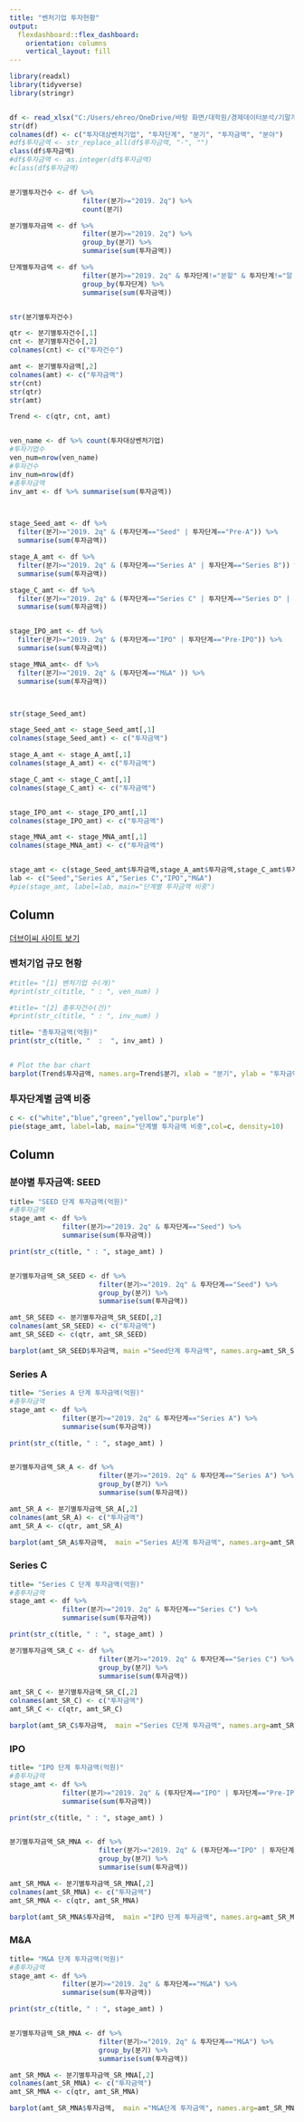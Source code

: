 ---
title: "벤처기업 투자현황"
output: 
  flexdashboard::flex_dashboard:
    orientation: columns
    vertical_layout: fill
---



```{r setup, include=FALSE}

library(readxl)
library(tidyverse)
library(stringr)


df <- read_xlsx("C:/Users/ehreo/OneDrive/바탕 화면/대학원/경제데이터분석/기말개별과제/chart1_투자규모.xlsx")
str(df)
colnames(df) <- c("투자대상벤처기업", "투자단계", "분기", "투자금액", "분야") 
#df$투자금액 <- str_replace_all(df$투자금액, "-", "")
class(df$투자금액)
#df$투자금액 <- as.integer(df$투자금액)
#class(df$투자금액)


분기별투자건수 <- df %>%
                  filter(분기>="2019. 2q") %>% 
                  count(분기)

분기별투자금액 <- df %>%
                  filter(분기>="2019. 2q") %>% 
                  group_by(분기) %>% 
                  summarise(sum(투자금액))

단계별투자금액 <- df %>%
                  filter(분기>="2019. 2q" & 투자단계!="분할" & 투자단계!="알 수 없음" & 투자단계!="지원금") %>% 
                  group_by(투자단계) %>% 
                  summarise(sum(투자금액))


str(분기별투자건수)

qtr <- 분기별투자건수[,1]
cnt <- 분기별투자건수[,2]
colnames(cnt) <- c("투자건수") 

amt <- 분기별투자금액[,2]
colnames(amt) <- c("투자금액") 
str(cnt)
str(qtr)
str(amt)

Trend <- c(qtr, cnt, amt)


ven_name <- df %>% count(투자대상벤처기업)
#투자기업수
ven_num=nrow(ven_name)
#투자건수
inv_num=nrow(df)
#총투자금액
inv_amt <- df %>% summarise(sum(투자금액))



stage_Seed_amt <- df %>%
  filter(분기>="2019. 2q" & (투자단계=="Seed" | 투자단계=="Pre-A")) %>% 
  summarise(sum(투자금액))

stage_A_amt <- df %>%
  filter(분기>="2019. 2q" & (투자단계=="Series A" | 투자단계=="Series B")) %>% 
  summarise(sum(투자금액))

stage_C_amt <- df %>%
  filter(분기>="2019. 2q" & (투자단계=="Series C" | 투자단계=="Series D" | 투자단계=="Series E" | 투자단계=="Series F" | 투자단계=="Series G")) %>% 
  summarise(sum(투자금액))


stage_IPO_amt <- df %>%
  filter(분기>="2019. 2q" & (투자단계=="IPO" | 투자단계=="Pre-IPO")) %>% 
  summarise(sum(투자금액))

stage_MNA_amt<- df %>%
  filter(분기>="2019. 2q" & (투자단계=="M&A" )) %>% 
  summarise(sum(투자금액))



str(stage_Seed_amt)

stage_Seed_amt <- stage_Seed_amt[,1]
colnames(stage_Seed_amt) <- c("투자금액") 

stage_A_amt <- stage_A_amt[,1]
colnames(stage_A_amt) <- c("투자금액") 

stage_C_amt <- stage_C_amt[,1]
colnames(stage_C_amt) <- c("투자금액") 


stage_IPO_amt <- stage_IPO_amt[,1]
colnames(stage_IPO_amt) <- c("투자금액") 

stage_MNA_amt <- stage_MNA_amt[,1]
colnames(stage_MNA_amt) <- c("투자금액") 


stage_amt <- c(stage_Seed_amt$투자금액,stage_A_amt$투자금액,stage_C_amt$투자금액,stage_IPO_amt$투자금액,stage_MNA_amt$투자금액)
lab <- c("Seed","Series A","Series C","IPO","M&A")
#pie(stage_amt, label=lab, main="단계별 투자금액 비중")


```

Column {data-width=450}
-----------------------------------------------------------------------


[ 더브이씨 사이트 보기 ](http://thevc.kr)

### 벤처기업 규모 현황

```{r}

#title= "[1] 벤처기업 수(개)"
#print(str_c(title, " : ", ven_num) )

#title= "[2] 총투자건수(건)"
#print(str_c(title, " : ", inv_num) )

title= "총투자금액(억원)"
print(str_c(title, "  :  ", inv_amt) )


# Plot the bar chart 
barplot(Trend$투자금액, names.arg=Trend$분기, xlab = "분기", ylab = "투자금액(억원)", col ="green", density=10)


```


### 투자단계별 금액 비중

```{r}

c <- c("white","blue","green","yellow","purple")
pie(stage_amt, label=lab, main="단계별 투자금액 비중",col=c, density=10)


```



Column {data-width=450, .tabset}
------------------------------------------------------------------------
   
### 분야별 투자금액:    SEED

```{r}


title= "SEED 단계 투자금액(억원)"
#총투자금액
stage_amt <- df %>%
             filter(분기>="2019. 2q" & 투자단계=="Seed") %>% 
             summarise(sum(투자금액))

print(str_c(title, " : ", stage_amt) )


분기별투자금액_SR_SEED <- df %>%
                      filter(분기>="2019. 2q" & 투자단계=="Seed") %>% 
                      group_by(분기) %>% 
                      summarise(sum(투자금액))

amt_SR_SEED <- 분기별투자금액_SR_SEED[,2]
colnames(amt_SR_SEED) <- c("투자금액")
amt_SR_SEED <- c(qtr, amt_SR_SEED)

barplot(amt_SR_SEED$투자금액, main ="Seed단계 투자금액", names.arg=amt_SR_SEED$분기, xlab = "분기", ylab = "투자금액(억원)", col ="blue", density=10)

```

### Series A

```{r}

title= "Series A 단계 투자금액(억원)"
#총투자금액
stage_amt <- df %>%
             filter(분기>="2019. 2q" & 투자단계=="Series A") %>% 
             summarise(sum(투자금액))

print(str_c(title, " : ", stage_amt) )


분기별투자금액_SR_A <- df %>%
                      filter(분기>="2019. 2q" & 투자단계=="Series A") %>% 
                      group_by(분기) %>% 
                      summarise(sum(투자금액))

amt_SR_A <- 분기별투자금액_SR_A[,2]
colnames(amt_SR_A) <- c("투자금액")
amt_SR_A <- c(qtr, amt_SR_A)

barplot(amt_SR_A$투자금액,  main ="Series A단계 투자금액", names.arg=amt_SR_A$분기, xlab = "분기", ylab = "투자금액(억원)", col ="blue", density=10)

```

### Series C

```{r}

title= "Series C 단계 투자금액(억원)"
#총투자금액
stage_amt <- df %>%
             filter(분기>="2019. 2q" & 투자단계=="Series C") %>% 
             summarise(sum(투자금액))

print(str_c(title, " : ", stage_amt) )

분기별투자금액_SR_C <- df %>%
                      filter(분기>="2019. 2q" & 투자단계=="Series C") %>% 
                      group_by(분기) %>% 
                      summarise(sum(투자금액))

amt_SR_C <- 분기별투자금액_SR_C[,2]
colnames(amt_SR_C) <- c("투자금액")
amt_SR_C <- c(qtr, amt_SR_C)

barplot(amt_SR_C$투자금액,  main ="Series C단계 투자금액", names.arg=amt_SR_C$분기, xlab = "분기", ylab = "투자금액(억원)", col ="blue", density=10)

```


### IPO

```{r}

title= "IPO 단계 투자금액(억원)"
#총투자금액
stage_amt <- df %>%
             filter(분기>="2019. 2q" & (투자단계=="IPO" | 투자단계=="Pre-IPO")) %>% 
             summarise(sum(투자금액))

print(str_c(title, " : ", stage_amt) )


분기별투자금액_SR_MNA <- df %>%
                      filter(분기>="2019. 2q" & (투자단계=="IPO" | 투자단계=="Pre-IPO")) %>% 
                      group_by(분기) %>% 
                      summarise(sum(투자금액))

amt_SR_MNA <- 분기별투자금액_SR_MNA[,2]
colnames(amt_SR_MNA) <- c("투자금액")
amt_SR_MNA <- c(qtr, amt_SR_MNA)

barplot(amt_SR_MNA$투자금액,  main ="IPO 단계 투자금액", names.arg=amt_SR_MNA$분기, xlab = "분기", ylab = "투자금액(억원)", col ="blue", density=10)


```


### M&A

```{r}

title= "M&A 단계 투자금액(억원)"
#총투자금액
stage_amt <- df %>%
             filter(분기>="2019. 2q" & 투자단계=="M&A") %>% 
             summarise(sum(투자금액))

print(str_c(title, " : ", stage_amt) )


분기별투자금액_SR_MNA <- df %>%
                      filter(분기>="2019. 2q" & 투자단계=="M&A") %>% 
                      group_by(분기) %>% 
                      summarise(sum(투자금액))

amt_SR_MNA <- 분기별투자금액_SR_MNA[,2]
colnames(amt_SR_MNA) <- c("투자금액")
amt_SR_MNA <- c(qtr, amt_SR_MNA)

barplot(amt_SR_MNA$투자금액,  main ="M&A단계 투자금액", names.arg=amt_SR_MNA$분기, xlab = "분기", ylab = "투자금액(억원)", col ="blue", density=10)

```




